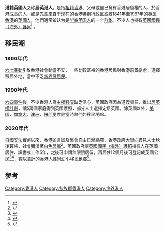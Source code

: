 {{多個問題|

{{Notability unreferenced|time=2018-04-19}}
{{Expand|time=2018-04-19}}
}}
{{Infobox ethnic group
|group = 港籍英國人
|image = 
{{image array|perrow=3|width=95|height=105
 | image1 = Herman_Li.jpg
| caption1 = [[李康敏|李康敏]]
| image2 = Katie_Leungpremiere2008.jpg
| caption2 = [[梁佩詩|梁佩詩]]
| image3 = Anna Lo MLA.jpg
| caption3 = [[盧曼華|盧曼華]]
| image4 = Jason Chan Chi-san 2014.jpg
| caption4 = [[陳智燊|陳智燊]]
}}
|poptime = '''96,455'''<br/>（出生于香港）（2001）
|regions = 
|langs = 主要使用[[英國英语|英式英語]]、[[香港粵語|香港粵語]]
|rels =  [[基督新教|基督新教]]、[[天主教|天主教]]、[[佛教|佛教]]、[[道教|道教]]
|related = [[港籍美國人|港籍美國人]]、[[華裔英國人|華裔英國人]]
}}

'''港籍英國人'''又称'''居英港人'''，是指[[祖籍|祖籍]][[香港|香港]]、父母或自己擁有香港居留權的人、於香港成長的人，或是先辈来自于现在的[[香港特别行政区|香港特别行政区]]或者1841年至1997年的[[英属香港|英属香港]]的[[英國人|英國人]]，他們通常被认为是[[华裔英国人|华裔英国人]]的一个[[群体|群体]]。不少人也持有[[英國國民（海外）護照|英國國民（海外）護照]]<ref name="Born abroad">{{cite news|url=http://news.bbc.co.uk/1/shared/spl/hi/uk/05/born_abroad/countries/html/hong_kong.stm|title=Born abroad: Hong Kong|publisher=BBC News|access-date=5 April 2010|date=7 September 2005|archive-date=2022-01-02|archive-url=https://web.archive.org/web/20220102143504/http://news.bbc.co.uk/2/shared/spl/hi/uk/05/born_abroad/countries/html/hong_kong.stm|dead-url=no}}</ref> 。

==移民潮==
===1960年代===
[[六七暴動|六七暴動]]引致香港社會動盪不安，一些比較富裕的香港居民對香港前景憂慮，選擇移居外地，當中不乏[[新界原居民|新界原居民]]。

===1990年代===
[[六四事件|六四事件]]後，不少香港人對[[香港主權移交|主權移交]]缺乏信心，英國政府因為道義責任，推出[[居英權計劃|居英權計劃]]，讓5萬個家庭得到英國護照，部分人士選擇定居英國。除英國以外，[[美國|美國]]、[[加拿大|加拿大]]、[[澳洲|澳洲]]、[[紐西蘭|紐西蘭]]亦是當時熱門的移民地點。

===2020年代===
自[[中華人民共和國香港特別行政區維護國家安全法|國安法]]實施以來，香港的言論及集會自由日漸縮窄，香港政府大舉向異見人士秋後算帳，社會彌漫著[[白色恐怖|白色恐怖]]<ref>{{Cite news|date=2020-07-11|title=Hong Kong security law: Why we are taking our BNOs and leaving|language=en-GB|work=BBC News|url=https://www.bbc.com/news/world-asia-china-53344813|access-date=2021-05-23|archive-date=2021-10-28|archive-url=https://web.archive.org/web/20211028194115/https://www.bbc.com/news/world-asia-china-53344813|dead-url=no}}</ref>。英國政府讓[[英國國民（海外）護照|英國國民（海外）護照]]持有人在英國居住、讀書或工作5年，之後可申請無限期居留，再居住12個月後可登記成英國公民<ref name="BNO留英增至5年">{{cite news |title=BNO留英增至5年 居6年可申入籍 無配額 可工作入學 數月內實施 |url=https://news.mingpao.com/pns/%E8%A6%81%E8%81%9E/article/20200702/s00001/1593629095836/bno%E7%95%99%E8%8B%B1%E5%A2%9E%E8%87%B35%E5%B9%B4-%E5%B1%856%E5%B9%B4%E5%8F%AF%E7%94%B3%E5%85%A5%E7%B1%8D-%E7%84%A1%E9%85%8D%E9%A1%8D-%E5%8F%AF%E5%B7%A5%E4%BD%9C%E5%85%A5%E5%AD%B8-%E6%95%B8%E6%9C%88%E5%85%A7%E5%AF%A6%E6%96%BD |accessdate=2020-07-12 |work=明報 |date=2020-07-02 |archive-date=2020-12-16 |archive-url=https://web.archive.org/web/20201216181154/https://news.mingpao.com/pns/%E8%A6%81%E8%81%9E/article/20200702/s00001/1593629095836/bno%E7%95%99%E8%8B%B1%E5%A2%9E%E8%87%B35%E5%B9%B4-%E5%B1%856%E5%B9%B4%E5%8F%AF%E7%94%B3%E5%85%A5%E7%B1%8D-%E7%84%A1%E9%85%8D%E9%A1%8D-%E5%8F%AF%E5%B7%A5%E4%BD%9C%E5%85%A5%E5%AD%B8-%E6%95%B8%E6%9C%88%E5%85%A7%E5%AF%A6%E6%96%BD |dead-url=no }}</ref><ref>{{Cite news | url = https://www.hkcnews.com/article/34993/bno-%E8%8B%B1%E5%9C%8B%E5%9C%8B%E7%B1%8D-%E7%A7%BB%E6%B0%91-34993/bno | title = 英公布BNO移民計劃詳情 明年1月31日起接受申請 不設限額 | work = 眾新聞 | date = 2020-10-22 | accessdate = 2021-01-31 | archive-date = 2021-07-02 | archive-url = https://web.archive.org/web/20210702064323/https://www.hkcnews.com/article/34993/bno-%E8%8B%B1%E5%9C%8B%E5%9C%8B%E7%B1%8D-%E7%A7%BB%E6%B0%91-34993/bno | dead-url = no }}</ref>，數以萬計的香港人攜同幼小移民他鄉<ref>{{cite news|publisher=Bloomberg|url=https://www.bloomberg.com/news/articles/2021-01-29/why-enough-hong-kongers-to-fill-belfast-may-flee-to-the-u-k|title=Why Enough Hong Kongers to Fill Belfast May Flee to the U.K.|author=Kari Soo Lindberg|coauthor=Kitty Donaldson|date=2021-01-30|accessdate=2021-08-17|archive-date=2021-03-24|archive-url=https://web.archive.org/web/20210324065403/https://www.bloomberg.com/news/articles/2021-01-29/why-enough-hong-kongers-to-fill-belfast-may-flee-to-the-u-k|dead-url=no}}</ref>。

==參考==
{{reflist}}

{{海外华人}}
{{香港人}}
[[Category:香港人|Category:香港人]]
[[Category:各族群香港人|Category:各族群香港人]]
[[Category:海外港人|Category:海外港人]]